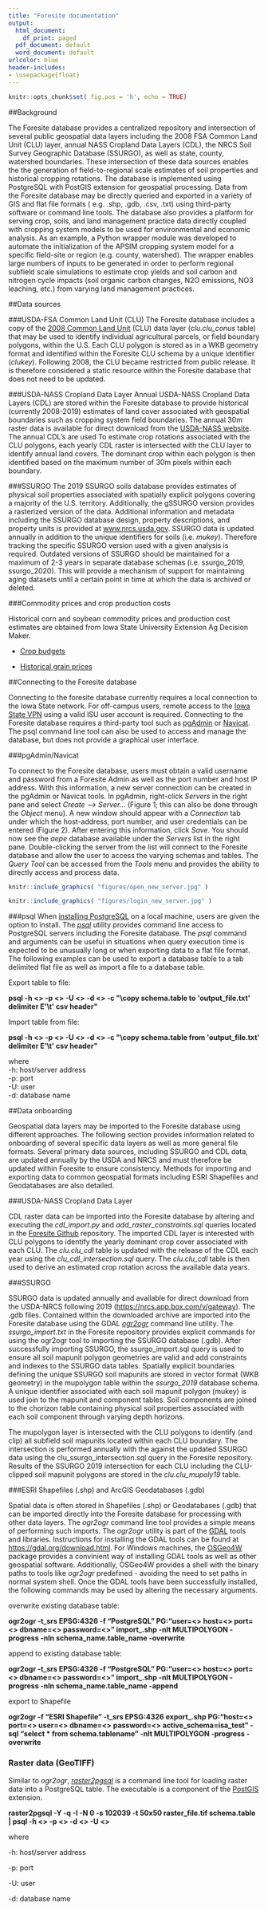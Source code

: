 ```yaml
---
title: "Foresite documentation"
output:
  html_document:
    df_print: paged
  pdf_document: default
  word_document: default
urlcolor: blue
header-includes:
- \usepackage{float}
---
```


```r
knitr::opts_chunk$set( fig.pos = 'h', echo = TRUE)
```

##Background

The Foresite database provides a centralized repository and intersection of several public geospatial data layers including the 2008 FSA Common Land Unit (CLU) layer, annual NASS Cropland Data Layers (CDL), the NRCS Soil Survey Geographic Database (SSURGO), as well as state, county, watershed boundaries. These intersection of these data sources enables the the generation of field-to-regional scale estimates of soil properties and historical cropping rotations. The database is implemented using PostgreSQL with PostGIS extension for geospatial processing. Data from the Foresite database may be directly queried and exported in a variety of GIS and flat file formats ( e.g. .shp, .gdb, .csv, .txt) using third-party software or command line tools. The database also provides a platform for serving crop, soils, and land management practice data directly coupled with cropping system models to be used for environmental and economic analysis. As an example, a Python wrapper module was developed to automate the initialization of the APSIM cropping system model for a specific field-site or region (e.g. county, watershed). The wrapper enables large numbers of inputs to be generated in order to perform regional subfield scale simulations to estimate crop yields and soil carbon and nitrogen cycle impacts (soil organic carbon changes, N2O emissions, NO3 leaching, etc.) from varying land management practices. 

##Data sources

###USDA-FSA Common Land Unit (CLU)
The Foresite database includes a copy of the [2008 Common Land Unit](https://www.fsa.usda.gov/programs-and-services/aerial-photography/imagery-products/common-land-unit-clu/index) (CLU) data layer (_clu.clu_conus_ table) that may be used to identify individual agricultural parcels, or field boundary polygons, within the U.S. Each CLU polygon is stored as in a WKB geometry format and identified within the Foresite CLU schema by a unique identifier (_clukey_). Following 2008, the CLU became restricted from public release. It is therefore considered a static resource within the Foresite database that does not need to be updated.

###USDA-NASS Cropland Data Layer
Annual USDA-NASS Cropland Data Layers (CDL) are stored within the Foresite database to provide historical (currently 2008-2019) estimates of land cover associated with geospatial boundaries such as cropping system field boundaries. The annual 30m raster data is available for direct download from the [USDA-NASS website](https://www.nass.usda.gov/Research_and_Science/Cropland/Release/index.php). The annual CDL's are used To estimate crop rotations associated with the CLU polygons, each yearly CDL raster is intersected with the CLU layer to identify annual land covers. The dominant crop within each polygon is then identified based on the maximum number of 30m pixels within each boundary.

###SSURGO 
The 2019 SSURGO soils database provides estimates of physical soil properties associated with spatially explicit polygons covering a majority of the U.S. territory. Additionally, the gSSURGO version provides a rasterized version of the data. Additional information and metadata including the SSURGO database design, property descriptions, and property units is provided at [www.nrcs.usda.gov](https://www.nrcs.usda.gov/wps/portal/nrcs/detail/soils/survey/?cid=nrcs142p2_053627). SSURGO data is updated annually in addition to the unique identifiers for soils (i.e. _mukey_). Therefore tracking the specific SSURGO version used with a given analysis is required. Outdated versions of SSURGO should be maintained for a maximum of 2-3 years in separate database schemas (i.e. ssurgo_2019, ssurgo_2020). This will provide a mechanism of support for maintaining aging datasets until a certain point in time at which the data is archived or deleted.

###Commodity prices and crop production costs

Historical corn and soybean commodity prices and production cost estimates are obtained from Iowa State University Extension Ag Decision Maker.

* [Crop budgets](https://www.extension.iastate.edu/agdm/crops/html/a1-20.html)

* [Historical grain prices](https://www.extension.iastate.edu/agdm/crops/pdf/a2-11.pdf)

##Connecting to the Foresite database

Connecting to the foresite database currently requires a local connection to the Iowa State network. For off-campus users, remote access to the [Iowa State VPN](https://www.it.iastate.edu/services/vpn) using a valid ISU user account is required. Connecting to the Foresite database requires a third-party tool such as [pgAdmin](https://www.pgadmin.org) or [Navicat](https://www.navicat.com/en/products/navicat-for-postgresql). The psql command line tool can also be used to access and manage the database, but does not provide a graphical user interface.

###pgAdmin/Navicat

To connect to the Foresite database, users must obtain a valid username and password from a Foresite Admin as well as the port number and host IP address. With this information, a new server connection can be created in the pgAdmin or Navicat tools. In pgAdmin, right-click _Servers_ in the right pane and select _Create --> Server..._ (Figure 1; this can also be done through the _Object_ menu). A new window should appear with a _Connection_ tab under which the host-address, port number, and user credentials can be entered (Figure 2). After entering this information, click _Save_. You should now see the _aepe_ database available under the _Servers_ list in the right pane. Double-clicking the server from the list will connect to the Foresite database and allow the user to access the varying schemas and tables. The _Query Tool_ can be accessed from the _Tools_ menu and provides the ability to directly access and process data.  

```r
knitr::include_graphics( "figures/open_new_server.jpg" )
```  


```r
knitr::include_graphics( "figures/login_new_server.jpg" )
```

###psql
When [installing PostgreSQL](https://www.postgresqltutorial.com/install-postgresql/) on a local machine, users are given the option to install. The [_psql_](https://www.postgresql.org/docs/current/app-psql.html) utility provides command line access to PostgreSQL servers including the Foresite database. The _psql_ command and arguments can be useful in situations when query execution time is expected to be unusually long or when exporting data to a flat file format. The following examples can be used to export a database table to a tab delimited flat file as well as import a file to a database table.

Export table to file:

__psql -h <> -p <> -U <> -d <> -c \"\\copy schema.table to \'output_file.txt\' delimiter E\'\\t\' csv header\"__  

Import table from file:

__psql -h <> -p <> -U <> -d <> -c \"\\copy schema.table from \'output_file.txt\' delimiter E\'\\t\' csv header\"__  

where  
  -h: host/server address  
  -p: port  
  -U: user  
  -d: database name  


##Data onboarding

Geospatial data layers may be imported to the Foresite database using different approaches. The following section provides information related to onboarding of several specific data layers as well as more general file formats. Several primary data sources, including SSURGO and CDL data, are updated annually by the USDA and NRCS and must therefore be updated within Foresite to ensure consistency. Methods for importing and exporting data to common geospatial formats including ESRI Shapefiles and Geodatabases are also detailed.  

###USDA-NASS Cropland Data Layer

CDL raster data can be imported into the Foresite database by altering and executing the _cdl\_import.py_ and _add\_raster\_constraints.sql_ queries located in the [Foresite Github](https://github.com/isuforesite/Foresite.git) repository. The imported CDL layer is interested with CLU polygons to identify the yearly dominant crop cover associated with each CLU. The _clu.clu_cdl_ table is updated with the release of the CDL each year using the _clu\_cdl\_intersection.sql_ query. The _clu.clu\_cdl_ table is then used to derive an estimated crop rotation across the available data years.

###SSURGO

SSURGO data is updated annually and available for direct download from the USDA-NRCS following 2019 ([https://nrcs.app.box.com/v/gateway](https://nrcs.app.box.com/v/gateway/folder/17971946225)). The .gdb files. Contained within the downloaded archive are imported into the Foresite database using the GDAL [_ogr2ogr_](https://gdal.org/programs/ogr2ogr.html) command line utility. The _ssurgo\_import.txt_ in the Foresite repository provides explicit commands for using the ogr2ogr tool to importing the SSURGO database (.gdb). After successfully importing SSURGO, the ssurgo_import.sql query is used to ensure all soil mapunit polygon geometries are valid and add constraints and indexes to the SSURGO data tables. Spatially explicit boundaries defining the unique SSURGO soil mapunits are stored in vector format (WKB geometry) in the mupolygon table within the _ssurgo_2019_ database schema. A unique identifier associated with each soil mapunit polygon (mukey) is used join to the mapunit and component tables. Soil components are joined to the chorizon table containing physical soil properties associated with each soil component through varying depth horizons.

The mupolygon layer is intersected with the CLU polygons to identify (and clip) all subfield soil mapunits located within each CLU boundary. The intersection is performed annually with the against the updated SSURGO data using the clu_ssurgo_intersection.sql query in the Foresite repository. Results of the SSURGO 2019 intersection for each CLU including the CLU-clipped soil mapunit polygons are stored in the _clu.clu\_mupoly19_ table.

###ESRI Shapefiles (.shp) and ArcGIS Geodatabases (.gdb)

Spatial data is often stored in Shapefiles (.shp) or Geodatabases (.gdb) that can be imported directly into the Foresite database for processing with other data layers. The _ogr2ogr_ command line tool provides a simple means of performing such imports. The _ogr2ogr_ utility is part of the [GDAL](https://gdal.org/index.html) tools and libraries. Instructions for installing the GDAL tools can be found at [https://gdal.org/download.html](https://gdal.org/download.html). For Windows machines, the [OSGeo4W](https://trac.osgeo.org/osgeo4w/) package provides a convinient way of installing GDAL tools as well as other geospatial software. Additionally, OSGeo4W provides a shell with the binary paths to tools like _ogr2ogr_ predefined - avoiding the need to set paths in normal system shell. Once the GDAL tools have been successfully installed, the following commands may be used by altering the necessary arguments.

overwrite existing database table:

__ogr2ogr -t_srs EPSG:4326 -f "PostgreSQL" PG:"user=<> host=<> port=<> dbname=<> password=<>" import_.shp -nlt MULTIPOLYGON -progress -nln schema_name.table_name -overwrite__

append to existing database table:

__ogr2ogr -t_srs EPSG:4326 -f "PostgreSQL" PG:"user=<> host=<> port=<> dbname=<> password=<>" import_.shp -nlt MULTIPOLYGON -progress -nln schema_name.table_name -append__

export to Shapefile

__ogr2ogr -f "ESRI Shapefile" -t_srs EPSG:4326 export_.shp PG:"host=<> port=<> user=<> dbname=<> password=<> active_schema=isa_test" -sql "select * from schema.tablename" -nlt MULTIPOLYGON -progress -overwrite__

### Raster data (GeoTIFF)

Similar to _ogr2ogr_, [_raster2pgsql_](https://postgis.net/docs/using_raster_dataman.html) is a command line tool for loading raster data into a PostgreSQL table. The executable is a component of the [PostGIS](https://postgis.net) extension.

__raster2pgsql -Y -q -I -N 0 -s 102039 -t 50x50 raster_file.tif schema.table | psql -h <> -p <> -d <> -U <>__

where

  -h: host/server address
  
  -p: port
  
  -U: user
  
  -d: database name








